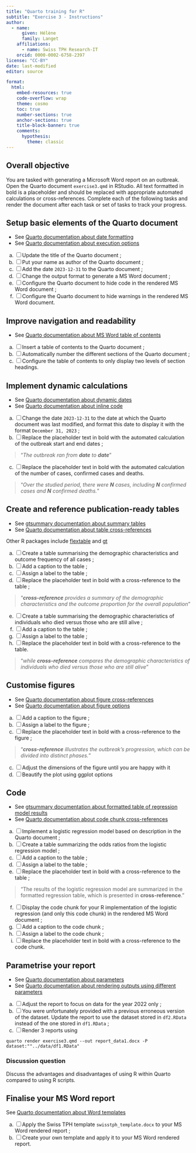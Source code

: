 ```yaml
---
title: "Quarto training for R"
subtitle: "Exercise 3 - Instructions"
author:
  - name:
      given: Hélène
      family: Langet
    affiliations:
      - name: Swiss TPH Research-IT
    orcid: 0000-0002-6758-2397
license: "CC-BY"
date: last-modified
editor: source

format:
  html:
    embed-resources: true
    code-overflow: wrap
    theme: cosmo
    toc: true
    number-sections: true
    anchor-sections: true
    title-block-banner: true
    comments:
      hypothesis: 
        theme: classic
---
```


## Overall objective

You are tasked with generating a Microsoft Word report on an outbreak. Open the Quarto document `exercise3.qmd` in RStudio. All text formatted in bold is a placeholder and should be replaced with appropriate automated calculations or cross-references. Complete each of the following tasks and render the document after each task or set of tasks to track your progress.

## Setup basic elements of the Quarto document

::: callout-tip
-   See [Quarto documentation about date formatting](https://quarto.org/docs/reference/dates.html#date-formatting)
-   See [Quarto documentation about execution options](https://quarto.org/docs/computations/execution-options.html)
:::

a.  [ ] Update the title of the Quarto document ;
b.  [ ] Put your name as author of the Quarto document ;
c.  [ ] Add the date `2023-12-31` to the Quarto document ;
d.  [ ] Change the output format to generate a MS Word document ;
e.  [ ] Configure the Quarto document to hide code in the rendered MS Word document ;
f.  [ ] Configure the Quarto document to hide warnings in the rendered MS Word document.

## Improve navigation and readability

::: callout-tip
-   See [Quarto documentation about MS Word table of contents](https://quarto.org/docs/output-formats/ms-word.html#table-of-contents)
:::

a.  [ ] Insert a table of contents to the Quarto document ;
b.  [ ] Automatically number the different sections of the Quarto document ;
c.  [ ] Configure the table of contents to only display two levels of section headings.

## Implement dynamic calculations

::: callout-tip
-   See [Quarto documentation about dynamic dates](https://quarto.org/docs/reference/dates.html#date-parsing)
-   See [Quarto documentation about inline code](https://quarto.org/docs/computations/inline-code.html)
:::

a.  [ ] Change the date `2023-12-31` to the date at which the Quarto document was last modified, and format this date to display it with the format `December 31, 2023` ;
b.  [ ] Replace the placeholder text in bold with the automated calculation of the outbreak start and end dates ;

> "*The outbreak ran from **date** to **date***"

c.  [ ] Replace the placeholder text in bold with the automated calculation of the number of cases, confirmed cases and deaths.

> "*Over the studied period, there were **N** cases, including **N** confirmed cases and **N** confirmed deaths.*"

## Create and reference publication-ready tables

::: callout-tip
-   See [gtsummary documentation about summary tables](https://www.danieldsjoberg.com/gtsummary/articles/tbl_summary.html)
-   See [Quarto documentation about table cross-references](https://quarto.org/docs/authoring/tables.html#cross-references)

Other R packages include [flextable](https://davidgohel.github.io/flextable/) and [gt](https://gt.rstudio.com/)
:::

a.  [ ] Create a table summarising the demographic characteristics and outcome frequency of all cases ;
b.  [ ] Add a caption to the table ;
c.  [ ] Assign a label to the table ;
d.  [ ] Replace the placeholder text in bold with a cross-reference to the table ;

> "***cross-reference** provides a summary of the demographic characteristics and the outcome proportion for the overall population*"

e.  [ ] Create a table summarising the demographic characteristics of individuals who died versus those who are still alive ;
f.  [ ] Add a caption to the table ;
g.  [ ] Assign a label to the table ;
h.  [ ] Replace the placeholder text in bold with a cross-reference to the table.

> "*while **cross-reference** compares the demographic characteristics of individuals who died versus those who are still alive*"

## Customise figures

::: callout-tip
-   See [Quarto documentation about figure cross-references](https://quarto.org/docs/authoring/cross-references.html#computations)
-   See [Quarto documentation about figure options](https://quarto.org/docs/computations/execution-options.html#figure-options)
:::

a.  [ ] Add a caption to the figure ;
b.  [ ] Assign a label to the figure ;
c.  [ ] Replace the placeholder text in bold with a cross-reference to the figure ;

> "***cross-reference** illustrates the outbreak's progression, which can be divided into distinct phases.*"

c.  [ ] Adjust the dimensions of the figure until you are happy with it
d.  [ ] Beautify the plot using ggplot options

## Code

::: callout-tip
-   See [gtsummary documentation about formatted table of regression model results](https://www.danieldsjoberg.com/gtsummary/articles/tbl_regression.html)
-   See [Quarto documentation about code chunk cross-references](https://quarto.org/docs/authoring/cross-references.html#code-listings)
:::

a.  [ ] Implement a logistic regression model based on description in the Quarto document ;
b.  [ ] Create a table summarizing the odds ratios from the logistic regression model ;
c.  [ ] Add a caption to the table ;
d.  [ ] Assign a label to the table ;
e.  [ ] Replace the placeholder text in bold with a cross-reference to the table ;

> "The results of the logistic regression model are summarized in the formatted regression table, which is presented in **cross-reference**."

f.  [ ] Display the code chunk for your R implementation of the logistic regression (and only this code chunk) in the rendered MS Word document ;
g.  [ ] Add a caption to the code chunk ;
h.  [ ] Assign a label to the code chunk ;
i.  [ ] Replace the placeholder text in bold with a cross-reference to the code chunk.

## Parametrise your report

::: callout-tip
-   See [Quarto documentation about parameters](https://quarto.org/docs/computations/parameters.html#knitr)
-   See [Quarto documentation about rendering outputs using different parameters](https://quarto.org/docs/computations/parameters.html#rendering)
:::

a.  [ ] Adjust the report to focus on data for the year 2022 only ;
b.  [ ] You were unfortunately provided with a previous erroneous version of the dataset. Update the report to use the dataset stored in `df2.RData` instead of the one stored in `df1.RData` ;
c.  [ ] Render 3 reports using

```         
quarto render exercise3.qmd --out report_data1.docx -P dataset:""../data/df1.RData"
```

::: callout-important
### Discussion question

Discuss the advantages and disadvantages of using R within Quarto compared to using R scripts.
:::

## Finalise your MS Word report

::: callout-tip
See [Quarto documentation about Word templates](https://quarto.org/docs/output-formats/ms-word-templates.html)
:::

a.  [ ] Apply the Swiss TPH template `swisstph_template.docx` to your MS Word rendered report ;
b.  [ ] Create your own template and apply it to your MS Word rendered report.
